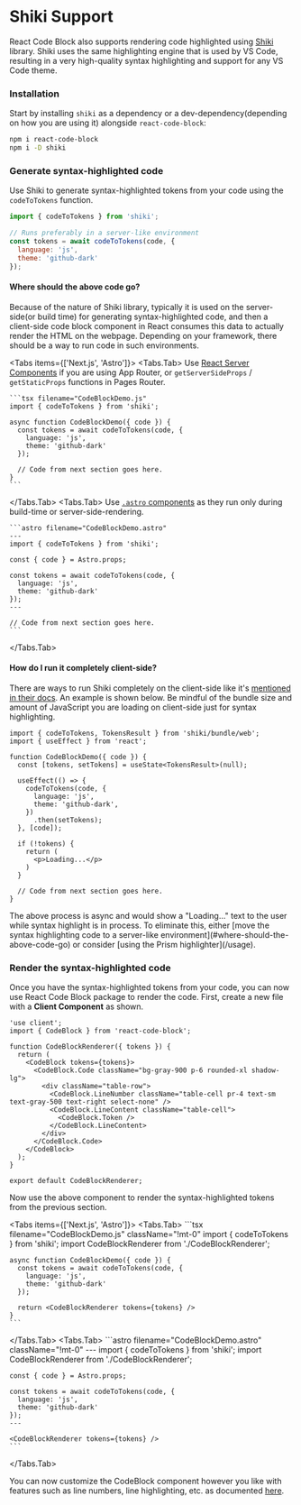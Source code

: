 # Shiki Support

React Code Block also supports rendering code highlighted using [Shiki](https://shiki.matsu.io/) library. Shiki uses the same highlighting engine that is used by VS Code, resulting in
a very high-quality syntax highlighting and support for any VS Code theme.


<Steps>

### Installation

Start by installing `shiki` as a dependency or a dev-dependency(depending on how you are using it) alongside `react-code-block`:

```bash hideLineNumbers
npm i react-code-block
npm i -D shiki
```

### Generate syntax-highlighted code

Use Shiki to generate syntax-highlighted tokens from your code using the `codeToTokens` function.

```js
import { codeToTokens } from 'shiki';

// Runs preferably in a server-like environment
const tokens = await codeToTokens(code, {
  language: 'js',
  theme: 'github-dark'
});
```
#### Where should the above code go?
Because of the nature of Shiki library, typically it is used on the server-side(or build time) for generating syntax-highlighted code, and then a client-side code block component in React
consumes this data to actually render the HTML on the webpage. Depending on your framework, there should be a way to run code in such environments.

<Tabs items={['Next.js', 'Astro']}>
  <Tabs.Tab>
    Use [React Server Components](https://shiki.matsu.io/packages/next#react-server-component) if you are using App Router, or `getServerSideProps` / `getStaticProps` functions in Pages Router.

    ```tsx filename="CodeBlockDemo.js"
    import { codeToTokens } from 'shiki';

    async function CodeBlockDemo({ code }) {
      const tokens = await codeToTokens(code, {
        language: 'js',
        theme: 'github-dark'
      });

      // Code from next section goes here.
    }
    ```
  </Tabs.Tab>
  <Tabs.Tab>
    Use [`.astro` components](https://docs.astro.build/en/basics/astro-components/) as they run only during build-time or server-side-rendering.

    ```astro filename="CodeBlockDemo.astro"
    ---
    import { codeToTokens } from 'shiki';

    const { code } = Astro.props;

    const tokens = await codeToTokens(code, {
      language: 'js',
      theme: 'github-dark'
    });
    ---

    // Code from next section goes here.
    ```
  </Tabs.Tab>
</Tabs>


#### How do I run it completely client-side?
There are ways to run Shiki completely on the client-side like it's [mentioned in their docs](https://shiki.matsu.io/packages/next#react-client-component). An example is shown below.
Be mindful of the bundle size and amount of JavaScript you are loading on client-side just for syntax highlighting.

```tsx
import { codeToTokens, TokensResult } from 'shiki/bundle/web';
import { useEffect } from 'react';

function CodeBlockDemo({ code }) {
  const [tokens, setTokens] = useState<TokensResult>(null);

  useEffect(() => {
    codeToTokens(code, {
      language: 'js',
      theme: 'github-dark',
    })
      .then(setTokens);
  }, [code]);

  if (!tokens) {
    return (
      <p>Loading...</p>
    )
  }

  // Code from next section goes here.
}
```
<Callout>
  The above process is async and would show a "Loading..." text to the user while syntax highlight is in process.
  To eliminate this, either [move the syntax highlighting code to a server-like environment](#where-should-the-above-code-go) or consider [using the Prism highlighter](/usage).
</Callout>

### Render the syntax-highlighted code
Once you have the syntax-highlighted tokens from your code, you can now use React Code Block package to render the code. First, create a new file with a **Client Component** as shown.

```tsx filename="CodeBlockRenderer.js"
'use client';
import { CodeBlock } from 'react-code-block';

function CodeBlockRenderer({ tokens }) {
  return (
    <CodeBlock tokens={tokens}>
      <CodeBlock.Code className="bg-gray-900 p-6 rounded-xl shadow-lg">
        <div className="table-row">
          <CodeBlock.LineNumber className="table-cell pr-4 text-sm text-gray-500 text-right select-none" />
          <CodeBlock.LineContent className="table-cell">
            <CodeBlock.Token />
          </CodeBlock.LineContent>
        </div>
      </CodeBlock.Code>
    </CodeBlock>
  );
}

export default CodeBlockRenderer;
```

Now use the above component to render the syntax-highlighted tokens from the previous section.


<Tabs items={['Next.js', 'Astro']}>
  <Tabs.Tab>
    ```tsx filename="CodeBlockDemo.js" className="!mt-0"
    import { codeToTokens } from 'shiki';
    import CodeBlockRenderer from './CodeBlockRenderer';

    async function CodeBlockDemo({ code }) {
      const tokens = await codeToTokens(code, {
        language: 'js',
        theme: 'github-dark'
      });

      return <CodeBlockRenderer tokens={tokens} />
    }
    ```
  </Tabs.Tab>
  <Tabs.Tab>
    ```astro filename="CodeBlockDemo.astro" className="!mt-0"
    ---
    import { codeToTokens } from 'shiki';
    import CodeBlockRenderer from './CodeBlockRenderer';

    const { code } = Astro.props;

    const tokens = await codeToTokens(code, {
      language: 'js',
      theme: 'github-dark'
    });
    ---

    <CodeBlockRenderer tokens={tokens} />
    ```
  </Tabs.Tab>
</Tabs>

You can now customize the CodeBlock component however you like with features such as line numbers, line highlighting, etc. as documented [here](/usage#showing-line-numbers).

</Steps>